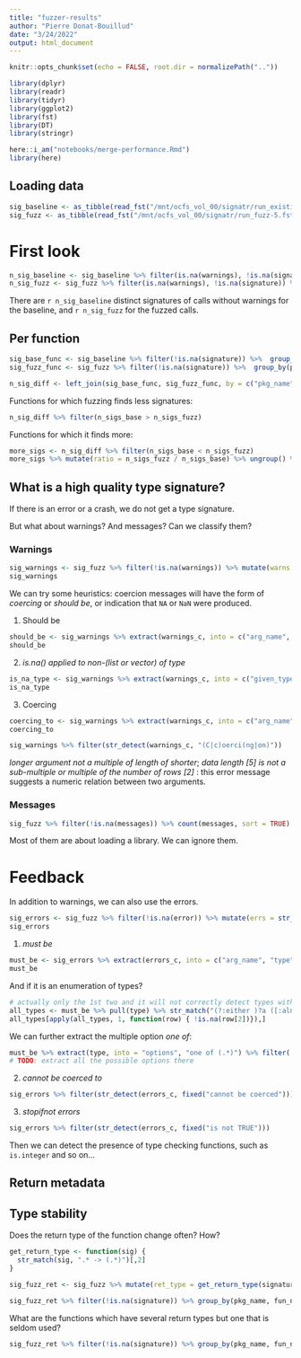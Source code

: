 ```yaml
---
title: "fuzzer-results"
author: "Pierre Donat-Bouillud"
date: "3/24/2022"
output: html_document
---
```


```r
knitr::opts_chunk$set(echo = FALSE, root.dir = normalizePath(".."))

library(dplyr)
library(readr)
library(tidyr)
library(ggplot2)
library(fst)
library(DT)
library(stringr)

here::i_am("notebooks/merge-performance.Rmd")
library(here)
```

## Loading data

```r
sig_baseline <- as_tibble(read_fst("/mnt/ocfs_vol_00/signatr/run_existing-5.fst"))
sig_fuzz <- as_tibble(read_fst("/mnt/ocfs_vol_00/signatr/run_fuzz-5.fst"))
```

# First look

```r
n_sig_baseline <- sig_baseline %>% filter(is.na(warnings), !is.na(signature)) %>% pull(signature) %>% n_distinct()
n_sig_fuzz <- sig_fuzz %>% filter(is.na(warnings), !is.na(signature)) %>% pull(signature) %>% n_distinct()
```

There are `r n_sig_baseline` distinct signatures of calls without warnings for the baseline, and `r n_sig_fuzz` for the fuzzed calls.

## Per function

```r
sig_base_func <- sig_baseline %>% filter(!is.na(signature)) %>%  group_by(pkg_name, fun_name) %>% summarize(n_sigs = n_distinct(signature))
sig_fuzz_func <- sig_fuzz %>% filter(!is.na(signature)) %>%  group_by(pkg_name, fun_name) %>% summarize(n_sigs = n_distinct(signature))

n_sig_diff <- left_join(sig_base_func, sig_fuzz_func, by = c("pkg_name", "fun_name"), suffix=c("_base", "_fuzz"))
```


Functions for which fuzzing finds less signatures:
```r
n_sig_diff %>% filter(n_sigs_base > n_sigs_fuzz)
```

Functions for which it finds more:

```r
more_sigs <- n_sig_diff %>% filter(n_sigs_base < n_sigs_fuzz)
more_sigs %>% mutate(ratio = n_sigs_fuzz / n_sigs_base) %>% ungroup() %>% summarise(me = mean(ratio), med = median(ratio), sd = sd(ratio) )
```

## What is a high quality type signature?

If there is an error or a crash, we do not get a type signature.

But what about warnings? And messages? Can we classify them?

### Warnings

```r
sig_warnings <- sig_fuzz %>% filter(!is.na(warnings)) %>% mutate(warns = str_split(warnings, fixed(";"))) %>%  summarize( warnings_c = do.call(c, warns)) %>% count(warnings_c, sort = TRUE)  %>% mutate(pc = 100 * n / sum(n), cpc = cumsum(pc))
sig_warnings
```

We can try some heuristics: coercion messages will have the form of _coercing_ or _should be_, or indication that `NA` or `NaN` were produced.

1. Should be

```r
should_be <- sig_warnings %>% extract(warnings_c, into = c("arg_name", "type"), "argument `([^`]+)` should be (.*)") %>% filter(!is.na(arg_name) | !is.na(type))
should_be
```

2. _is.na() applied to non-(list or vector) of type_

```r
is_na_type <- sig_warnings %>% extract(warnings_c, into = c("given_type"), "is.na\\(\\) applied to non-\\(list or vector\\) of type (.*)") %>% filter(!is.na(given_type))
is_na_type
```

3. Coercing

```r
coercing_to <- sig_warnings %>% extract(warnings_c, into = c("arg_name", "coercing_type"), "Coercing `([^`])*` to (.*)") %>% filter(!is.na(coercing_type))
coercing_to
```


```r
sig_warnings %>% filter(str_detect(warnings_c, "(C|c)oerci(ng|on)"))
```

_longer argument not a multiple of length of shorter_; _data length [5] is not a sub-multiple or multiple of the number of rows [2]_ : this error message suggests a numeric relation between two arguments.

### Messages

```r
sig_fuzz %>% filter(!is.na(messages)) %>% count(messages, sort = TRUE) 
```

Most of them are about loading a library. We can ignore them.

# Feedback

In addition to warnings, we can also use the errors.

```r
sig_errors <- sig_fuzz %>% filter(!is.na(error)) %>% mutate(errs = str_split(error, fixed(";"))) %>%  summarize( errors_c = do.call(c, errs)) %>% count(errors_c, sort = TRUE)  %>% mutate(pc = 100 * n / sum(n), cpc = cumsum(pc)) 
sig_errors
```

1. _must be_

```r
must_be <- sig_errors %>% extract(errors_c, into = c("arg_name", "type"), "`([^`])*` must be (.*)") %>% filter(!is.na(type))
must_be
```

And if it is an enumeration of types?

```r
# actually only the 1st two and it will not correctly detect types with spaces inside
all_types <- must_be %>% pull(type) %>% str_match("(?:either )?a ([:alnum:]*)(?: or a ([:alnum:]*))?")
all_types[apply(all_types, 1, function(row) { !is.na(row[2])}),]
```


We can further extract the multiple option _one of_:

```r
must_be %>% extract(type, into = "options", "one of (.*)") %>% filter(!is.na(options))
# TODO: extract all the possible options there
```


2. _cannot be coerced to_

```r
sig_errors %>% filter(str_detect(errors_c, fixed("cannot be coerced")))
```


3. _stopifnot errors_

```r
sig_errors %>% filter(str_detect(errors_c, fixed("is not TRUE")))
```


Then we can detect the presence of type checking functions, such as `is.integer` and so on...


## Return metadata


## Type stability

Does the return type of the function change often? How?

```r
get_return_type <- function(sig) {
  str_match(sig, ".* -> (.*)")[,2]
}

sig_fuzz_ret <- sig_fuzz %>% mutate(ret_type = get_return_type(signature))
```


```r
sig_fuzz_ret %>% filter(!is.na(signature)) %>% group_by(pkg_name, fun_name) %>% summarize(n_return_types = n_distinct(ret_type), ret_types = paste0(unique(ret_type), collapse = "; "))  %>% filter(n_return_types > 1)
```
What are the functions which have several return types but one that is seldom used?

```r
sig_fuzz_ret %>% filter(!is.na(signature)) %>% group_by(pkg_name, fun_name) %>% count(ret_type) %>% mutate(n_return_types = n_distinct(ret_type)) %>% arrange(desc(n_return_types))  %>% filter(n_return_types > 1, n_return_types < 10, any(n == 1), any(n > 1)) 
```

